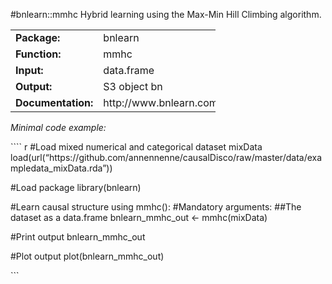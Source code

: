 #bnlearn::mmhc
Hybrid learning using the Max-Min Hill Climbing algorithm.

-------------------- -------------------------
**Package:**         bnlearn                  

**Function:**        mmhc                     

**Input:**           data.frame               

**Output:**          S3 object bn             

**Documentation:**   http://www.bnlearn.com/  
-------------------- -------------------------




*Minimal code example:*

```` {r, eval = FALSE}
#Load mixed numerical and categorical dataset mixData
load(url("https://github.com/annennenne/causalDisco/raw/master/data/exampledata_mixData.rda"))

#Load package
library(bnlearn)

#Learn causal structure using mmhc():
#Mandatory arguments: 
##The dataset as a data.frame
bnlearn_mmhc_out <- mmhc(mixData)

#Print output
bnlearn_mmhc_out

#Plot output
plot(bnlearn_mmhc_out)

```
